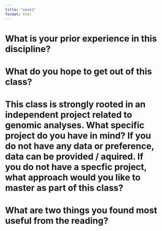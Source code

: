 ```yaml
---
title: "week1"
format: html
---
```


# What is your prior experience in this discipline?

# What do you hope to get out of this class?

# This class is strongly rooted in an independent project related to genomic analyses. What specific project do you have in mind? If you do not have any data or preference, data can be provided / aquired. If you do not have a specfic project, what approach would you like to master as part of this class?

# What are two things you found most useful from the reading?